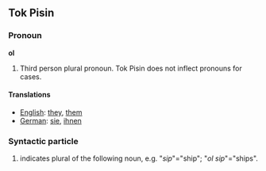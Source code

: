==Tok Pisin==

===Pronoun===
'''ol'''

#Third person plural pronoun.  Tok Pisin does not inflect pronouns for cases.

====Translations====

*[[English]]:  [[they]], [[them]]
*[[German]]:  [[sie]], [[ihnen]]

===Syntactic particle===

#indicates plural of the following noun, e.g. "''sip''"="ship"; "''ol sip''"="ships".